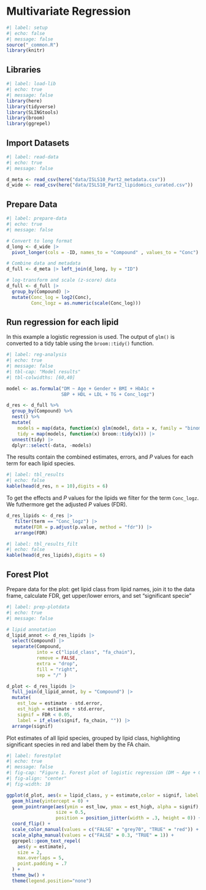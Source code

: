 # Multivariate Regression

```{r}
#| label: setup
#| echo: false
#| message: false
source("_common.R")
library(knitr)

```

## Libraries

```{r}
#| label: load-lib
#| echo: true
#| message: false
library(here)
library(tidyverse)
library(SLINGtools)
library(broom)
library(ggrepel)

```

## Import Datasets

```{r}
#| label: read-data
#| echo: true
#| message: false

d_meta <- read_csv(here("data/ISLS10_Part2_metadata.csv"))
d_wide <- read_csv(here("data/ISLS10_Part2_lipidomics_curated.csv"))

```

## Prepare Data

```{r select-rename-columns}
#| label: prepare-data
#| echo: true
#| message: false

# Convert to long format
d_long <- d_wide |>
  pivot_longer(cols = -ID, names_to = "Compound" , values_to = "Conc")

# Combine data and metadata
d_full <- d_meta |> left_join(d_long, by = "ID")

# log-transform and scale (z-score) data
d_full <- d_full |>
  group_by(Compound) |>
  mutate(Conc_log = log2(Conc),
         Conc_logz = as.numeric(scale(Conc_log)))
```

## Run regression for each lipid

In this example a logistic regression is used. The output of `glm()` is converted to a tidy table using the `broom::tidy()` function.

```{r filter-tables}
#| label: reg-analysis
#| echo: true
#| message: false
#| tbl-cap: "Model results"
#| tbl-colwidths: [60,40]

model <- as.formula("DM ~ Age + Gender + BMI + HbA1c + 
                    SBP + HDL + LDL + TG + Conc_logz")

d_res <- d_full %>%
  group_by(Compound) %>%
  nest() %>%
  mutate(
    models = map(data, function(x) glm(model, data = x, family = "binomial")), 
    tidy = map(models, function(x) broom::tidy(x))) |> 
  unnest(tidy) |> 
  dplyr::select(-data, -models)
```

The results contain the combined estimates, errors, and *P* values for each term for each lipid species.

```{r}
#| label: tbl_results
#| echo: false
kable(head(d_res, n = 10),digits = 6)
```

To get the effects and *P* values for the lipids we filter for the term `Conc_logz`. We futhermore get the adjusted *P* values (FDR).

```{r filter-tables}
d_res_lipids <- d_res |> 
   filter(term == "Conc_logz") |> 
   mutate(FDR = p.adjust(p.value, method = "fdr")) |> 
   arrange(FDR)
```

```{r}
#| label: tbl_results_filt
#| echo: false
kable(head(d_res_lipids),digits = 6)
```

## Forest Plot

Prepare data for the plot: get lipid class from lipid names, join it to the data frame, calculate FDR, get upper/lower errors, and set "significant specie"

```{r}
#| label: prep-plotdata
#| echo: true
#| message: false

# lipid annotation
d_lipid_annot <- d_res_lipids |>
  select(Compound) |>  
  separate(Compound, 
           into = c("lipid_class", "fa_chain"), 
           remove = FALSE, 
           extra = "drop",
           fill = "right",  
           sep = "/" )

d_plot <- d_res_lipids |> 
  full_join(d_lipid_annot, by = "Compound") |> 
  mutate(
    est_low = estimate - std.error,
    est_high = estimate + std.error, 
    signif = FDR < 0.05,
    label = if_else(signif, fa_chain, "")) |> 
  arrange(signif)
```

Plot estimates of all lipid species, grouped by lipid class, highlighting significant species in red and label them by the FA chain.

```{r}
#| label: forestplot
#| echo: true
#| message: false
#| fig-cap: "Figure 1. Forest plot of logistic regression (DM ~ Age + Gender + BMI + HbA1c + SBP + HDL + LDL + TG + Lipid). Species with FDR > 0.05 are highlighted in red." 
#| fig-align: "center"
#| fig-width: 10

ggplot(d_plot, aes(x = lipid_class, y = estimate,color = signif, label = label)) +
  geom_hline(yintercept = 0) +
  geom_pointrange(aes(ymin = est_low, ymax = est_high, alpha = signif),
                  size = 0.5,
                  position = position_jitter(width = .3, height = 0)) +
  coord_flip() +
  scale_color_manual(values = c("FALSE" = "grey70", "TRUE" = "red")) +
  scale_alpha_manual(values = c("FALSE" = 0.3, "TRUE" = 1)) +
  ggrepel::geom_text_repel(
    aes(y = estimate),
    size = 2,
    max.overlaps = 5,
    point.padding = .7
  ) +
  theme_bw() + 
  theme(legend.position="none")
```
